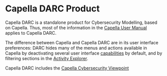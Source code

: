 = Capella DARC Product =

Capella DARC is a standalone product for Cybersecurity Modelling, based on Capella.
Thus, most of the information in the [[../help/topic/org.polarsys.capella.doc/html/toc.html? | Capella User Manual ]] applies to Capella DARC.

The difference between Capella and Capella DARC are in its user interface preferences: DARC hides many of the menus and actions available in Capella by deactivating several user interface 
[[../help/topic/org.polarsys.capella.doc/html/Filtering%20of%20Capella%20capabilities/Filtering%20of%20Capella%20capabilities.html? | capabilities]] by default, and by filtering sections in the [[../help/topic/org.polarsys.capella.preferences.doc/html/06.%20Preferences/6.1.%20Activity%20Explorer.html? | Activity Explorer]].

Capella DARC includes the [[../help/topic/org.polarsys.capella.cybersecurity.doc/html/usermanual.html | Capella Cybersecurity Viewpoint ]]
